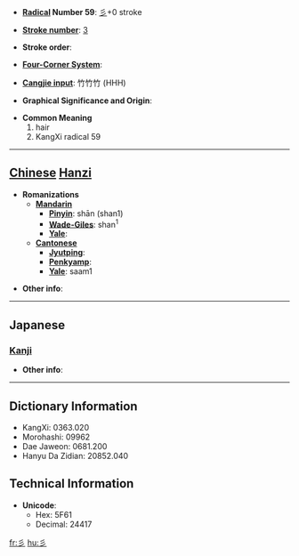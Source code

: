 * '''[[Wiktionary:Chinese radical index| Radical]] Number 59''': [[Wiktionary:Chinese radical index 彡|彡]]+0 stroke

* '''[[Wiktionary:Chinese total strokes index|Stroke number]]''': [[Wiktionary:Chinese total strokes index 3|3]]

* '''Stroke order''': 

* '''[[Wiktionary:Chinese four corner index|Four-Corner System]]''': 

* '''[[Wiktionary:Chinese Cangjie index|Cangjie input]]''': 竹竹竹 (HHH)

* '''Graphical Significance and Origin''': 

* '''Common Meaning'''
*#hair
*# KangXi radical 59


----

== [[Chinese]] [[Hanzi]] ==

* '''Romanizations'''
** '''[[Mandarin]]'''
*** '''[[Pinyin]]''': shān (shan1)
*** '''[[Wade-Giles]]''': shan<sup>1</sup>
*** '''[[Yale]]''': 
** '''[[Cantonese]]'''
*** '''[[Jyutping]]''':
*** '''[[Penkyamp]]''': 
*** '''[[Yale]]''': saam1

* '''Other info''': 

----

==Japanese==
===[[Kanji]]===
{{kanji|on readings=[[さん]] (san), [[せん]] (sen)
|kun readings=[[かみ]] (kami)
}}

* '''Other info''':  

----

== Dictionary Information ==

* KangXi: 0363.020
* Morohashi: 09962
* Dae Jaweon: 0681.200
* Hanyu Da Zidian: 20852.040

== Technical Information ==

* '''Unicode''':
** Hex: 5F61
** Decimal: 24417

[[fr:彡]]
[[hu:彡]]